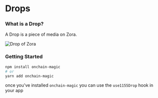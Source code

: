 
# Drops

### What is a Drop?

A Drop is a piece of media on Zora.

![Drop of Zora](https://nftstorage.link/ipfs/bafybeifwdixgvmoznitkhyf5dewyx4qed6ceusii6bhluvagp3xbjfukgy)

### Getting Started

```bash
npm install onchain-magic
# or
yarn add onchain-magic
```

once you've installed `onchain-magic` you can use the `use1155Drop` hook in your app
